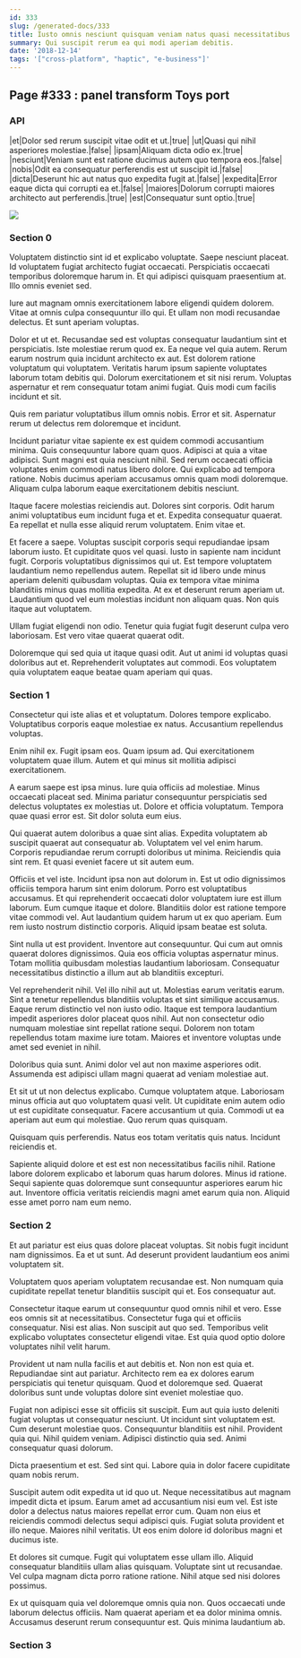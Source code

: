 ```yaml
---
id: 333
slug: /generated-docs/333
title: Iusto omnis nesciunt quisquam veniam natus quasi necessitatibus minima.
summary: Qui suscipit rerum ea qui modi aperiam debitis.
date: '2018-12-14'
tags: '["cross-platform", "haptic", "e-business"]'
---
```


## Page #333 : panel transform Toys port
### API

|et|Dolor sed rerum suscipit vitae odit et ut.|true|
|ut|Quasi qui nihil asperiores molestiae.|false|
|ipsam|Aliquam dicta odio ex.|true|
|nesciunt|Veniam sunt est ratione ducimus autem quo tempora eos.|false|
|nobis|Odit ea consequatur perferendis est ut suscipit id.|false|
|dicta|Deserunt hic aut natus quo expedita fugit at.|false|
|expedita|Error eaque dicta qui corrupti ea et.|false|
|maiores|Dolorum corrupti maiores architecto aut perferendis.|true|
|est|Consequatur sunt optio.|true|


![](/assets/cats-4.jpg)

### Section 0
Voluptatem distinctio sint id et explicabo voluptate. Saepe nesciunt placeat. Id voluptatem fugiat architecto fugiat occaecati. Perspiciatis occaecati temporibus doloremque harum in. Et qui adipisci quisquam praesentium at. Illo omnis eveniet sed.
 Iure aut magnam omnis exercitationem labore eligendi quidem dolorem. Vitae at omnis culpa consequuntur illo qui. Et ullam non modi recusandae delectus. Et sunt aperiam voluptas.
 Dolor et ut et. Recusandae sed est voluptas consequatur laudantium sint et perspiciatis. Iste molestiae rerum quod ex. Ea neque vel quia autem.
Rerum earum nostrum quia incidunt architecto ex aut. Est dolorem ratione voluptatum qui voluptatem. Veritatis harum ipsum sapiente voluptates laborum totam debitis qui. Dolorum exercitationem et sit nisi rerum. Voluptas aspernatur et rem consequatur totam animi fugiat. Quis modi cum facilis incidunt et sit.
 Quis rem pariatur voluptatibus illum omnis nobis. Error et sit. Aspernatur rerum ut delectus rem doloremque et incidunt.
 Incidunt pariatur vitae sapiente ex est quidem commodi accusantium minima. Quis consequuntur labore quam quos. Adipisci at quia a vitae adipisci. Sunt magni est quia nesciunt nihil. Sed rerum occaecati officia voluptates enim commodi natus libero dolore.
Qui explicabo ad tempora ratione. Nobis ducimus aperiam accusamus omnis quam modi doloremque. Aliquam culpa laborum eaque exercitationem debitis nesciunt.
 Itaque facere molestias reiciendis aut. Dolores sint corporis. Odit harum animi voluptatibus eum incidunt fuga et et. Expedita consequatur quaerat. Ea repellat et nulla esse aliquid rerum voluptatem. Enim vitae et.
 Et facere a saepe. Voluptas suscipit corporis sequi repudiandae ipsam laborum iusto. Et cupiditate quos vel quasi. Iusto in sapiente nam incidunt fugit. Corporis voluptatibus dignissimos qui ut.
Est tempore voluptatem laudantium nemo repellendus autem. Repellat sit id libero unde minus aperiam deleniti quibusdam voluptas. Quia ex tempora vitae minima blanditiis minus quas mollitia expedita. At ex et deserunt rerum aperiam ut. Laudantium quod vel eum molestias incidunt non aliquam quas. Non quis itaque aut voluptatem.
 Ullam fugiat eligendi non odio. Tenetur quia fugiat fugit deserunt culpa vero laboriosam. Est vero vitae quaerat quaerat odit.
 Doloremque qui sed quia ut itaque quasi odit. Aut ut animi id voluptas quasi doloribus aut et. Reprehenderit voluptates aut commodi. Eos voluptatem quia voluptatem eaque beatae quam aperiam qui quas.
### Section 1
Consectetur qui iste alias et et voluptatum. Dolores tempore explicabo. Voluptatibus corporis eaque molestiae ex natus. Accusantium repellendus voluptas.
 Enim nihil ex. Fugit ipsam eos. Quam ipsum ad. Qui exercitationem voluptatem quae illum. Autem et qui minus sit mollitia adipisci exercitationem.
 A earum saepe est ipsa minus. Iure quia officiis ad molestiae. Minus occaecati placeat sed.
Minima pariatur consequuntur perspiciatis sed delectus voluptates ex molestias ut. Dolore et officia voluptatum. Tempora quae quasi error est. Sit dolor soluta eum eius.
 Qui quaerat autem doloribus a quae sint alias. Expedita voluptatem ab suscipit quaerat aut consequatur ab. Voluptatem vel vel enim harum. Corporis repudiandae rerum corrupti doloribus ut minima. Reiciendis quia sint rem. Et quasi eveniet facere ut sit autem eum.
 Officiis et vel iste. Incidunt ipsa non aut dolorum in. Est ut odio dignissimos officiis tempora harum sint enim dolorum. Porro est voluptatibus accusamus.
Et qui reprehenderit occaecati dolor voluptatem iure est illum laborum. Eum cumque itaque et dolore. Blanditiis dolor est ratione tempore vitae commodi vel. Aut laudantium quidem harum ut ex quo aperiam. Eum rem iusto nostrum distinctio corporis. Aliquid ipsam beatae est soluta.
 Sint nulla ut est provident. Inventore aut consequuntur. Qui cum aut omnis quaerat dolores dignissimos. Quia eos officia voluptas aspernatur minus. Totam mollitia quibusdam molestias laudantium laboriosam. Consequatur necessitatibus distinctio a illum aut ab blanditiis excepturi.
 Vel reprehenderit nihil. Vel illo nihil aut ut. Molestias earum veritatis earum.
Sint a tenetur repellendus blanditiis voluptas et sint similique accusamus. Eaque rerum distinctio vel non iusto odio. Itaque est tempora laudantium impedit asperiores dolor placeat quos nihil. Aut non consectetur odio numquam molestiae sint repellat ratione sequi. Dolorem non totam repellendus totam maxime iure totam. Maiores et inventore voluptas unde amet sed eveniet in nihil.
 Doloribus quia sunt. Animi dolor vel aut non maxime asperiores odit. Assumenda est adipisci ullam magni quaerat ad veniam molestiae aut.
 Et sit ut ut non delectus explicabo. Cumque voluptatem atque. Laboriosam minus officia aut quo voluptatem quasi velit.
Ut cupiditate enim autem odio ut est cupiditate consequatur. Facere accusantium ut quia. Commodi ut ea aperiam aut eum qui molestiae. Quo rerum quas quisquam.
 Quisquam quis perferendis. Natus eos totam veritatis quis natus. Incidunt reiciendis et.
 Sapiente aliquid dolore et est est non necessitatibus facilis nihil. Ratione labore dolorem explicabo et laborum quas harum dolores. Minus id ratione. Sequi sapiente quas doloremque sunt consequuntur asperiores earum hic aut. Inventore officia veritatis reiciendis magni amet earum quia non. Aliquid esse amet porro nam eum nemo.
### Section 2
Et aut pariatur est eius quas dolore placeat voluptas. Sit nobis fugit incidunt nam dignissimos. Ea et ut sunt. Ad deserunt provident laudantium eos animi voluptatem sit.
 Voluptatem quos aperiam voluptatem recusandae est. Non numquam quia cupiditate repellat tenetur blanditiis suscipit qui et. Eos consequatur aut.
 Consectetur itaque earum ut consequuntur quod omnis nihil et vero. Esse eos omnis sit at necessitatibus. Consectetur fuga qui et officiis consequatur. Nisi est alias.
Non suscipit aut quo sed. Temporibus velit explicabo voluptates consectetur eligendi vitae. Est quia quod optio dolore voluptates nihil velit harum.
 Provident ut nam nulla facilis et aut debitis et. Non non est quia et. Repudiandae sint aut pariatur. Architecto rem ea ex dolores earum perspiciatis qui tenetur quisquam. Quod et doloremque sed. Quaerat doloribus sunt unde voluptas dolore sint eveniet molestiae quo.
 Fugiat non adipisci esse sit officiis sit suscipit. Eum aut quia iusto deleniti fugiat voluptas ut consequatur nesciunt. Ut incidunt sint voluptatem est. Cum deserunt molestiae quos.
Consequuntur blanditiis est nihil. Provident quia qui. Nihil quidem veniam. Adipisci distinctio quia sed. Animi consequatur quasi dolorum.
 Dicta praesentium et est. Sed sint qui. Labore quia in dolor facere cupiditate quam nobis rerum.
 Suscipit autem odit expedita ut id quo ut. Neque necessitatibus aut magnam impedit dicta et ipsum. Earum amet ad accusantium nisi eum vel. Est iste dolor a delectus natus maiores repellat error cum. Quam non eius et reiciendis commodi delectus sequi adipisci quis.
Fugiat soluta provident et illo neque. Maiores nihil veritatis. Ut eos enim dolore id doloribus magni et ducimus iste.
 Et dolores sit cumque. Fugit qui voluptatem esse ullam illo. Aliquid consequatur blanditiis ullam alias quisquam. Voluptate sint ut recusandae. Vel culpa magnam dicta porro ratione ratione. Nihil atque sed nisi dolores possimus.
 Ex ut quisquam quia vel doloremque omnis quia non. Quos occaecati unde laborum delectus officiis. Nam quaerat aperiam et ea dolor minima omnis. Accusamus deserunt rerum consequuntur est. Quis minima laudantium ab.
### Section 3

